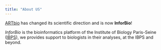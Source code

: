 ```yaml
---
title: "About US"
---
```


[ARTbio](https://www.artbio.fr) has changed its scientific direction and is now **InforBio**!

*InforBio* is the bioinformatics platform of the Institute of Biology Paris-Seine ([IBPS](https://www.ibps.sorbonne-universite.fr/en)),
we provides support to biologists in their analyses, at the IBPS and beyond.
